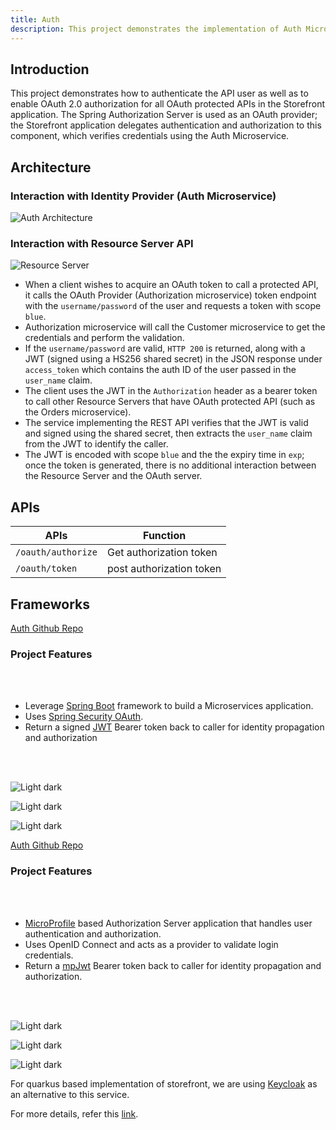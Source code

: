 ```yaml
---
title: Auth
description: This project demonstrates the implementation of Auth Microservice
---
```


## Introduction

This project demonstrates how to authenticate the API user as well as to enable OAuth 2.0 authorization for all OAuth protected APIs in the Storefront application. The Spring Authorization Server is used as an OAuth provider; the Storefront application delegates authentication and authorization to this component, which verifies credentials using the Auth Microservice.

## Architecture

### Interaction with Identity Provider (Auth Microservice)

![Auth Architecture](../../images/auth.png)

### Interaction with Resource Server API

![Resource Server](../../images/auth_orders.png)

- When a client wishes to acquire an OAuth token to call a protected API, it calls the OAuth Provider (Authorization microservice) token endpoint with the `username/password` of the user and requests a token with scope `blue`.
- Authorization microservice will call the Customer microservice to get the credentials and perform the validation.
- If the `username/password` are valid, `HTTP 200` is returned, along with a JWT (signed using a HS256 shared secret) in the JSON response under `access_token` which contains the auth ID of the user passed in the `user_name` claim.
- The client uses the JWT in the `Authorization` header as a bearer token to call other Resource Servers that have OAuth protected API (such as the Orders microservice).
- The service implementing the REST API verifies that the JWT is valid and signed using the shared secret, then extracts the `user_name` claim from the JWT to identify the caller.
- The JWT is encoded with scope `blue` and the the expiry time in `exp`; once the token is generated, there is no additional interaction between the Resource Server and the OAuth server.

## APIs

| APIs                       | Function                          |
| -------------------------- | --------------------------------- |
| `/oauth/authorize`         | Get authorization token           |
| `/oauth/token`             | post authorization token          |

## Frameworks

<Tabs>

<Tab label="SpringBoot">

[Auth Github Repo](https://github.com/ibm-garage-ref-storefront/auth-ms-spring/)

### Project Features

<br/><br/>

- Leverage [Spring Boot](https://projects.spring.io/spring-boot/) framework to build a Microservices application.
- Uses [Spring Security OAuth](https://spring.io/projects/spring-security-oauth).
- Return a signed [JWT](https://jwt.io/) Bearer token back to caller for identity propagation and authorization

<br/><br/>

<Row>
  <Column colMd={3} colLg={4} noGutterSm>
    <ImageCard
      title="Deploy the app locally"
      titleColor="light"
      aspectRatio="1:1"
      href="https://github.com/ibm-garage-ref-storefront/auth-ms-spring/blob/master/README.md"
      actionIcon="arrowRight"
      subTitleColor="light"
      subTitle="Appsody"
      >

![Light dark](./images/local_run.jpg)

  </ImageCard>
  </Column>
  <Column colMd={3} colLg={4} noGutterSm>
    <ImageCard
      title="Deploy the app to Openshift"
      titleColor="light"
      aspectRatio="1:1"
      href="/"
      actionIcon="arrowRight"
      subTitleColor="light"
      subTitle="Appsody"
      >

![Light dark](./images/redhat_openshift.jpg)

  </ImageCard>
  </Column>
  <Column colMd={3} colLg={4} noGutterSm>
    <ImageCard
      title="Deploy the app using CP4Apps"
      titleColor="light"
      aspectRatio="1:1"
      href="/"
      actionIcon="arrowRight"
      subTitleColor="light"
      subTitle="CP4Apps"
      >

![Light dark](./images/cloud-pak-for-applications.jpg)

  </ImageCard>
  </Column>
</Row>

</Tab>

<Tab label="OpenLiberty">

[Auth Github Repo](https://github.com/ibm-garage-ref-storefront/auth-ms-openliberty)

### Project Features

<br/><br/>

- [MicroProfile](https://microprofile.io/) based Authorization Server application that handles user authentication and authorization.
- Uses OpenID Connect and acts as a provider to validate login credentials.
- Return a [mpJwt](https://www.ibm.com/support/knowledgecenter/en/SSAW57_liberty/com.ibm.websphere.liberty.autogen.nd.doc/ae/rwlp_config_mpJwt.html) Bearer token back to caller for identity propagation and authorization.

<br/><br/>

<Row>
  <Column colMd={3} colLg={4} noGutterSm>
    <ImageCard
      title="Deploy the app locally"
      titleColor="light"
      aspectRatio="1:1"
      href="https://github.com/ibm-garage-ref-storefront/auth-ms-openliberty/blob/master/README.md"
      actionIcon="arrowRight"
      subTitleColor="light"
      subTitle="Appsody"
      >

![Light dark](./images/local_run.jpg)

  </ImageCard>
  </Column>
  <Column colMd={3} colLg={4} noGutterSm>
    <ImageCard
      title="Deploy the app to Openshift"
      titleColor="light"
      aspectRatio="1:1"
      href="/"
      actionIcon="arrowRight"
      subTitleColor="light"
      subTitle="Appsody"
      >

![Light dark](./images/redhat_openshift.jpg)

  </ImageCard>
  </Column>
  <Column colMd={3} colLg={4} noGutterSm>
    <ImageCard
      title="Deploy the app using CP4Apps"
      titleColor="light"
      aspectRatio="1:1"
      href="/"
      actionIcon="arrowRight"
      subTitleColor="light"
      subTitle="CP4Apps"
      >

![Light dark](./images/cloud-pak-for-applications.jpg)

  </ImageCard>
  </Column>
</Row>

</Tab>

<Tab label="Quarkus">

For quarkus based implementation of storefront, we are using [Keycloak](https://www.keycloak.org/) as an alternative to this service.

For more details, refer this [link](/related-repositories/keycloak).

</Tab>

</Tabs>
